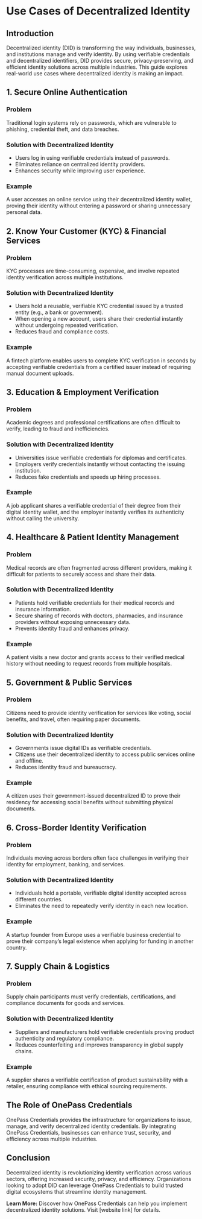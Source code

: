 # Use Cases of Decentralized Identity

## Introduction

Decentralized identity (DID) is transforming the way individuals, businesses, and institutions manage and verify identity. By using verifiable credentials and decentralized identifiers, DID provides secure, privacy-preserving, and efficient identity solutions across multiple industries. This guide explores real-world use cases where decentralized identity is making an impact.

## 1. **Secure Online Authentication**

### Problem

Traditional login systems rely on passwords, which are vulnerable to phishing, credential theft, and data breaches.

### Solution with Decentralized Identity

- Users log in using verifiable credentials instead of passwords.
- Eliminates reliance on centralized identity providers.
- Enhances security while improving user experience.

### Example

A user accesses an online service using their decentralized identity wallet, proving their identity without entering a password or sharing unnecessary personal data.

## 2. **Know Your Customer (KYC) & Financial Services**

### Problem

KYC processes are time-consuming, expensive, and involve repeated identity verification across multiple institutions.

### Solution with Decentralized Identity

- Users hold a reusable, verifiable KYC credential issued by a trusted entity (e.g., a bank or government).
- When opening a new account, users share their credential instantly without undergoing repeated verification.
- Reduces fraud and compliance costs.

### Example

A fintech platform enables users to complete KYC verification in seconds by accepting verifiable credentials from a certified issuer instead of requiring manual document uploads.

## 3. **Education & Employment Verification**

### Problem

Academic degrees and professional certifications are often difficult to verify, leading to fraud and inefficiencies.

### Solution with Decentralized Identity

- Universities issue verifiable credentials for diplomas and certificates.
- Employers verify credentials instantly without contacting the issuing institution.
- Reduces fake credentials and speeds up hiring processes.

### Example

A job applicant shares a verifiable credential of their degree from their digital identity wallet, and the employer instantly verifies its authenticity without calling the university.

## 4. **Healthcare & Patient Identity Management**

### Problem

Medical records are often fragmented across different providers, making it difficult for patients to securely access and share their data.

### Solution with Decentralized Identity

- Patients hold verifiable credentials for their medical records and insurance information.
- Secure sharing of records with doctors, pharmacies, and insurance providers without exposing unnecessary data.
- Prevents identity fraud and enhances privacy.

### Example

A patient visits a new doctor and grants access to their verified medical history without needing to request records from multiple hospitals.

## 5. **Government & Public Services**

### Problem

Citizens need to provide identity verification for services like voting, social benefits, and travel, often requiring paper documents.

### Solution with Decentralized Identity

- Governments issue digital IDs as verifiable credentials.
- Citizens use their decentralized identity to access public services online and offline.
- Reduces identity fraud and bureaucracy.

### Example

A citizen uses their government-issued decentralized ID to prove their residency for accessing social benefits without submitting physical documents.

## 6. **Cross-Border Identity Verification**

### Problem

Individuals moving across borders often face challenges in verifying their identity for employment, banking, and services.

### Solution with Decentralized Identity

- Individuals hold a portable, verifiable digital identity accepted across different countries.
- Eliminates the need to repeatedly verify identity in each new location.

### Example

A startup founder from Europe uses a verifiable business credential to prove their company’s legal existence when applying for funding in another country.

## 7. **Supply Chain & Logistics**

### Problem

Supply chain participants must verify credentials, certifications, and compliance documents for goods and services.

### Solution with Decentralized Identity

- Suppliers and manufacturers hold verifiable credentials proving product authenticity and regulatory compliance.
- Reduces counterfeiting and improves transparency in global supply chains.

### Example

A supplier shares a verifiable certification of product sustainability with a retailer, ensuring compliance with ethical sourcing requirements.

## The Role of OnePass Credentials

OnePass Credentials provides the infrastructure for organizations to issue, manage, and verify decentralized identity credentials. By integrating OnePass Credentials, businesses can enhance trust, security, and efficiency across multiple industries.

## Conclusion

Decentralized identity is revolutionizing identity verification across various sectors, offering increased security, privacy, and efficiency. Organizations looking to adopt DID can leverage OnePass Credentials to build trusted digital ecosystems that streamline identity management.

**Learn More:** Discover how OnePass Credentials can help you implement decentralized identity solutions. Visit [website link] for details.
